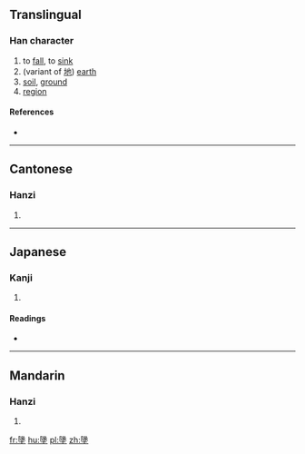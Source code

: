 ==Translingual==

===Han character===
{{Han char|rn=32|rad=土|as=12|sn=15|four=77104|canj=弓人土 (NOG), XX弓人土 (XXNOG)|ids=⿱䧘土}}

# to [[fall]], to [[sink]]
# (variant of [[地]]) [[earth]]
# [[soil]], [[ground]]
# [[region]]

====References====
* {{Han ref|kx=0239.040|dkj=05473|dj=0478.060|hdz=10484.070|uh=58AC|ud=22700|bh=E550|bd=58704}}

----

==Cantonese==

===Hanzi===
{{yue-hanzi|jyut=[[dei6]], [[zeoi6]]|y=dei6, jeui6}}

# {{defn|lang=yue|sort=土12}}

----

==Japanese==

===Kanji===
{{ja-kanji|grade=|rs=土12}}

# {{defn|lang=ja|sort=土12}}

====Readings====
* {{ja-readings|on=[[ち]] (chi)|kun=}}

----

==Mandarin==

===Hanzi===
{{cmn-hanzi|pin=[[dì]] ([[di4]])|wg=ti<sup>4</sup>}}

# {{defn|lang=cmn|sort=土12}}

[[fr:墬]]
[[hu:墬]]
[[pl:墬]]
[[zh:墬]]